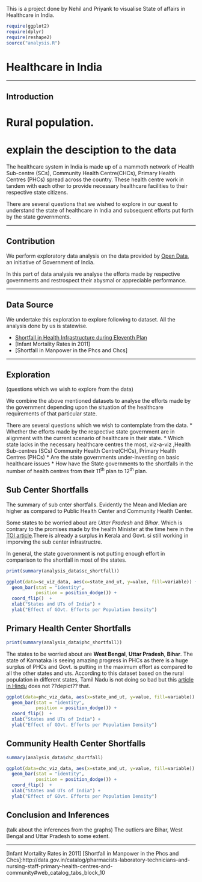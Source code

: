 
This is a project done by Nehil and Priyank to visualise State of affairs in Healthcare in India.
```r
require(ggplot2)
require(dplyr)
require(reshape2)
source("analysis.R")
```


Healthcare in India
===========================
----------------------------

Introduction
------------

# Rural population.
# explain the desciption to the data


The healthcare system in India is made up of a mammoth network of Health Sub-centre (SCs), Community Health Centre(CHCs), Primary Health Centres (PHCs) spread across the country. These health centre work in tandem with each other to provide necessary healthcare facilities to their respective state citizens. 

There are several questions that we wished to explore in our quest to understand the state of healthcare in India and subsequent efforts put forth by the state governments.



----------------------------------------------

Contribution
------------
We perform exploratory data analysis on the data provided by [Open Data], an initiative of  Government of India. 

In this part of data analysis we analyse the efforts made by respective governments and restrospect their abysmal or appreciable performance. 

--------------------------------------------

Data Source
------------

We undertake this exploration to explore following to dataset. All the analysis done by us is statewise.

* [Shortfall in Health Infrastructure during Eleventh Plan]
* [Infant Mortality Rates in 2011]
* [Shortfall in Manpower in the Phcs and Chcs]

--------------------------------------------------------


Exploration
-----------
(questions which we wish to explore from the data)

We combine the above mentioned datasets to analyse the efforts made by the government depending upon the situation of the healthcare requirements of that particular state.

There are several questions which we wish to contemplate from the data.
* Whether the efforts made by the respective state government are in alignment with the current scenario of healthcare in their state.
* Which state lacks in the necessary healthcare centres the most, viz-a-viz ,Health Sub-centres (SCs) Community Health Centre(CHCs), Primary Health Centres (PHCs)
* Are the state governments under-investing on basic healthcare issues 
* How have the State governments to the shortfalls in the number of health centres from their 11<sup>th</sup> plan to 12<sup>th</sup> plan.




Sub Center Shortfalls
----------------------

The summary of sub cnter shortfalls. 
Evidently the Mean and Median are higher as compared to Public Health Center and Community Health Center.

Some states to be worried about are *Uttar Pradesh* and *Bihar*. Which is contrary to the promises made by the health Minister at the time here in the [TOI article](http://timesofindia.indiatimes.com/city/patna/Health-sub-centre-at-every-village-in-state/articleshow/7174791.cms).There is already a surplus in Kerala and Govt. si still working in imporving the sub center infrastructre.

In general, the state goveronment is not putting enough effort in comparison to the shortfall in most of the states. 


```r
print(summary(analysis_data$sc_shortfall))

```


```r
ggplot(data=sc_viz_data, aes(x=state_and_ut, y=value, fill=variable)) +
  geom_bar(stat = "identity",
           position = position_dodge()) +
  coord_flip()  +
  xlab("States and UTs of India") +
  ylab("Effect of GOvt. Efforts per Population Density") 
```



Primary Health Center Shortfalls
----------------------
```r

print(summary(analysis_data$phc_shortfall))
```


The states to be worried about are **West Bengal**, **Uttar Pradesh**, **Bihar**. The state of Karnataka is seeing amazing progress in PHCs as there is a huge surplus of PHCs and Govt. is putting in the maximum effort as compared to all the other states and uts. According to this dataset based on the rural population in different states, Tamil Nadu is not doing so bad but this [article in Hindu](http://www.thehindu.com/todays-paper/tp-features/tp-downtown/article2309749.ece?css=print) does not ??depict?? that. 

```r
ggplot(data=phc_viz_data, aes(x=state_and_ut, y=value, fill=variable)) +
  geom_bar(stat = "identity",
           position = position_dodge()) +
  coord_flip()  +
  xlab("States and UTs of India") +
  ylab("Effect of GOvt. Efforts per Population Density") 
```


Community Health Center Shortfalls
----------------------
```r

summary(analysis_data$chc_shortfall)
```



```r
ggplot(data=chc_viz_data, aes(x=state_and_ut, y=value, fill=variable)) +
  geom_bar(stat = "identity",
           position = position_dodge()) +
  coord_flip()  + 
  xlab("States and UTs of India") +
  ylab("Effect of GOvt. Efforts per Population Density") 
```


Conclusion and Inferences
-------------------------

(talk about the inferences from the graphs)
The outliers are Bihar, West Bengal and Uttar Pradesh to some extent. 

-------------------------------



[open data]:http://data.gov.in/
[Shortfall in Health Infrastructure during Eleventh Plan]:http://data.gov.in/catalog/shortfall-health-infrastructure-during-eleventh-plan#web_catalog_tabs_block_10
[Infant Mortality Rates in 2011]
[Shortfall in Manpower in the Phcs and Chcs]:http://data.gov.in/catalog/pharmacists-laboratory-technicians-and-nursing-staff-primary-health-centres-and-community#web_catalog_tabs_block_10